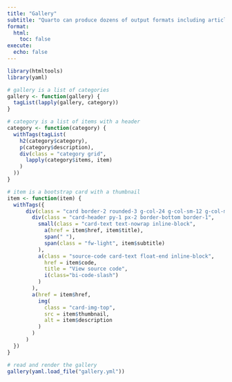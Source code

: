 ```yaml
---
title: "Gallery"
subtitle: "Quarto can produce dozens of output formats including articles, reports, presentations, interactive documents, websites, and books. Here are some examples for inspiration."
format:
  html:
    toc: false
execute:
  echo: false
---
```


```r
library(htmltools)
library(yaml)

# gallery is a list of categories
gallery <- function(gallery) {
  tagList(lapply(gallery, category))
}

# category is a list of items with a header
category <- function(category) {
  withTags(tagList(
    h2(category$category),
    p(category$description),
    div(class = "category grid",
      lapply(category$items, item)
    )
  ))
}

# item is a bootstrap card with a thumbnail
item <- function(item) {
  withTags({
      div(class = "card border-2 rounded-3 g-col-24 g-col-sm-12 g-col-md-8",
        div(class = "card-header py-1 px-2 border-bottom border-1",
          small(class = "card-text text-nowrap inline-block",
            a(href = item$href, item$title), 
            span(" "),
            span(class = "fw-light", item$subtitle)
          ),
          a(class = "source-code card-text float-end inline-block", 
            href = item$code,
            title = "View source code",
            i(class="bi-code-slash")
          )
        ),
        a(href = item$href,
          img(
            class = "card-img-top",
            src = item$thumbnail,
            alt = item$description
          )
        )
      )
  })
}

# read and render the gallery
gallery(yaml.load_file("gallery.yml"))
```

```{=html}
<style type="text/css">
.card a {
  text-decoration: none;
}

.category {
  column-gap: 10px;
}

.card .source-code {
  margin-top: 3px;
}
</style>
```
